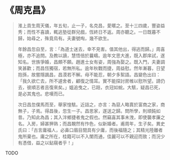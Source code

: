# 《周克昌》

> 淮上貢生周天儀，年五旬，止一子，名克昌，愛暱之。至十三四歲，豐姿益秀；而性不喜讀，輒逃塾從群兒戲，恆終日不返。周亦聽之。一日既暮不歸，始尋之，殊竟烏有。夫妻號啕，幾不欲生。
>
> 年餘昌忽自至，言：「為道士迷去，幸不見害。值其他出，得逃而歸。」周喜極，亦不追問。及教以讀，慧悟倍於曩疇。逾年文思大進，既入郡庠試，遂知名。世族爭婚，昌頗不願。趙進士女有姿，周強為娶之。既入門，夫妻調笑甚歡；而昌恆獨宿，若無所私。逾年秋戰而捷，周益慰。然年漸暮，日望抱孫，故嘗隱諷昌，昌漠若不解。母不能忍，朝夕多絮語。昌變色出曰：「我久欲亡去，所不遽舍者，顧復之情耳。實不能探討房帷以慰所望。請仍去，彼順志者且復來矣。」媼追曳之，已踣，衣冠如蛻。大駭，疑昌已死，是必其鬼也。悲嘆而已。
>
> 次日昌忽僕馬而至，舉家惶駭。近詰之，亦言：為惡人略賣於富商之家，商無子，子焉。得昌後，忽生一子。昌思家，遂送之歸。問所學，則頑鈍如昔。乃知此為昌；其入泮鄉捷者鬼之假也。然竊喜其事未洩，即使襲孝廉之名。入房，婦甚狎熟；而昌靦然有怍色，似新婚者。甫周年，生子矣。異史氏曰：「古言庸福人，必鼻口眉目間具有少庸，而後福隨之；其精光陸離者鬼所棄也。庸之所在，桂籍可以不入闈而通，佳麗可以不親迎而致；而況少有憑借，益之以鉆窺者乎！」

TODO
